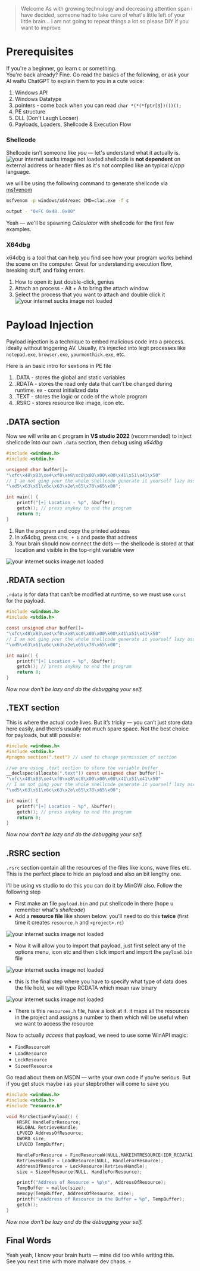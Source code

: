 
> Welcome
> As with growing technology and decreasing attention span i have decided, someone had to take care of what's little left of your little brain...
> I am not going to repeat things a lot so please DIY if you want to improve

# Prerequisites
If you're a beginner, go learn `C` or something.  
You're back already? Fine. Go read the basics of the following, or ask your AI waifu ChatGPT to explain them to you in a cute voice:

1. Windows API
2. Windows Datatype
3. pointers - come back when you can read `char *(*(*fptr[3])())();`
4. PE structure
5. DLL (Don't Laugh Looser)
6. Payloads, Loaders, Shellcode & Execution Flow

### Shellcode
Shellcode isn’t someone like _you_ — let's understand what it actually is.
![your internet sucks image not loaded](/images/welcome-1.png)
shellcode is **not dependent** on external address or header files as it's not compiled like an typical c/cpp language.

we will be using the following command to generate shellcode via [msfvenom](https://www.offsec.com/metasploit-unleashed/msfvenom/) 
```bash
msfvenom -p windows/x64/exec CMD=clac.exe -f c

output - "0xFC 0x48..0x00"
```
Yeah — we'll be spawning _Calculator_ with shellcode for the first few examples.

### X64dbg
x64dbg is a tool that can help you find see how your program works behind the scene on the computer. Great for understanding execution flow, breaking stuff, and fixing errors.

1. How to open it: just double-click, genius
2. Attach an process - Alt + A to bring the attach window
3. Select the process that you want to attach and double click it
![your internet sucks image not loaded](/images/welcome-2.png)

# Payload Injection
Payload injection is a technique to embed malicious code into a process. ideally without triggering AV. Usually, it’s injected into legit processes like `notepad.exe`, `browser.exe`, `yourmomthick.exe`, etc.

Here is an basic intro for sextions in PE file 
1. .DATA - stores the global and static variables
2. .RDATA - stores the read only data that can't be changed during runtime. ex - const initialized data
3. .TEXT - stores the logic or code of the whole program
4. .RSRC - stores resource like image, icon etc.

## .DATA section
Now we will write an `C` program in **VS studio 2022** (recommended) to inject shellcode into our own `.data` section, then debug using *x64dbg*

```c
#include <windows.h>
#include <stdio.h>

unsigned char buffer[]=
"\xfc\x48\x83\xe4\xf0\xe8\xc0\x00\x00\x00\x41\x51\x41\x50"
// I am not ging your the whole shellcode generate it yourself lazy ass
"\xd5\x63\x61\x6c\x63\x2e\x65\x78\x65\x00";

int main() {
	printf("[+] Location - %p", &buffer);
	getch(); // press anykey to end the program
	return 0;
}
```

1. Run the program and copy the printed address
2. In x64dbg, press `CTRL + G` and paste that address
3. Your brain should now connect the dots — the shellcode is stored at that location and visible in the top-right variable view

![your internet sucks image not loaded](/images/welcome-3.png)

## .RDATA section
`.rdata` is for data that can't be modified at runtime, so we must use `const` for the payload.

```c
#include <windows.h>
#include <stdio.h>

const unsigned char buffer[]=
"\xfc\x48\x83\xe4\xf0\xe8\xc0\x00\x00\x00\x41\x51\x41\x50"
// I am not ging your the whole shellcode generate it yourself lazy ass
"\xd5\x63\x61\x6c\x63\x2e\x65\x78\x65\x00";

int main() {
	printf("[+] Location - %p", &buffer);
	getch(); // press anykey to end the program
	return 0;
}
```

*Now now don't be lazy and do the debugging your self.*

## .TEXT section
This is where the actual code lives. But it’s tricky — you can’t just store data here easily, and there’s usually not much spare space. Not the best choice for payloads, but still possible: 

```c
#include <windows.h>
#include <stdio.h>
#pragma section(".text") // used to change permission of section 

//we are using .text section to store the variable buffer
__declspec(allocate(".text")) const unsigned char buffer[]=
"\xfc\x48\x83\xe4\xf0\xe8\xc0\x00\x00\x00\x41\x51\x41\x50"
// I am not ging your the whole shellcode generate it yourself lazy ass
"\xd5\x63\x61\x6c\x63\x2e\x65\x78\x65\x00";

int main() {
	printf("[+] Location - %p", &buffer);
	getch(); // press anykey to end the program
	return 0;
}
```

*Now now don't be lazy and do the debugging your self.*

## .RSRC section
`.rsrc` section contain all the resources of the files like icons, wave files etc. This is the perfect place to hide an payload and also an bit lengthy one.

I'll be using vs studio to do this you can do it by MinGW also. Follow the following step 

- First make an file `payload.bin` and put shellcode in there (hope u remember what's *shellcode*)
- Add a **resource file** like shown below. you’ll need to do this **twice** (first time it creates `resource.h` and `<project>.rc`)

![your internet sucks image not loaded](/images/welcome-4.png)

- Now it will allow you to import that payload, just first select any of the options menu, icon etc and then click import and import the `payload.bin` file

![your internet sucks image not loaded](/images/welcome-5.png)

- this is the final step where you have to specify what type of data does the file hold, we will type RCDATA which mean raw binary 

![your internet sucks image not loaded](/images/welcome-6.png)

- There is this `resources.h` file, have a look at it. it maps all the resources in the project and assigns a number to them which will be useful when we want to access the resource 

Now to actually _access_ that payload, we need to use some WinAPI magic:
- `FindResourceW`
- `LoadResource`
- `LockResource`
- `SizeofResource`

Go read about them on MSDN — write your own code if you’re serious. But if you get stuck maybe i as your stepbrother will come to save you

```c
#include <windows.h>
#include <stdio.h>
#include "resource.h"

void RsrcSectionPayload() {
	HRSRC HandleForResource;
	HGLOBAL RetrieveHandle;
	LPVOID AddressOfResource;
	DWORD size;
	LPVOID TempBuffer;

	HandleForResource = FindResourceW(NULL,MAKEINTRESOURCE(IDR_RCDATA1), RT_RCDATA);
	RetrieveHandle = LoadResource(NULL, HandleForResource);
	AddressOfResource = LockResource(RetrieveHandle);
	size = SizeofResource(NULL, HandleForResource);

	printf("Address of Resource = %p\n", AddressOfResource);
	TempBuffer = malloc(size);
	memcpy(TempBuffer, AddressOfResource, size);
	printf("\nAddress of Resource in the Buffer = %p", TempBuffer);
	getch();
}
```

*Now now don't be lazy and do the debugging your self.*

## Final Words

Yeah yeah, I know your brain hurts — mine did too while writing this.  
See you next time with more malware dev chaos. 💀